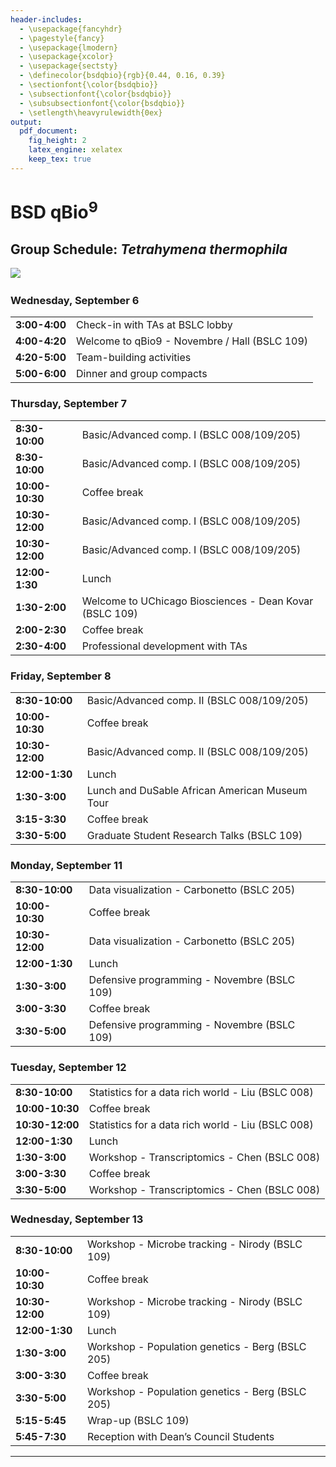 ```yaml
---
header-includes:
  - \usepackage{fancyhdr}
  - \pagestyle{fancy}
  - \usepackage{lmodern}
  - \usepackage{xcolor}
  - \usepackage{sectsty}
  - \definecolor{bsdqbio}{rgb}{0.44, 0.16, 0.39}
  - \sectionfont{\color{bsdqbio}}
  - \subsectionfont{\color{bsdqbio}}
  - \subsubsectionfont{\color{bsdqbio}}
  - \setlength\heavyrulewidth{0ex}
output:
  pdf_document:
    fig_height: 2
    latex_engine: xelatex
    keep_tex: true
---
```

# BSD qBio$^9$ 

## Group Schedule: *Tetrahymena thermophila*
 ![](https://github.com/StefanoAllesina/BSD-QBio5/raw/master/logo_group/Tetrahymena_thermophila.png)     

### Wednesday, September 6 

------------------    ---------------------------------------------------------
**3:00-4:00**         Check-in with TAs at BSLC lobby                          
**4:00-4:20**         Welcome to qBio9 - Novembre / Hall (BSLC 109)            
**4:20-5:00**         Team-building activities                                 
**5:00-6:00**         Dinner and group compacts                                
------------------    ---------------------------------------------------------

### Thursday, September 7 

------------------    ---------------------------------------------------------
**8:30-10:00**        Basic/Advanced comp. I (BSLC 008/109/205)                
**8:30-10:00**        Basic/Advanced comp. I (BSLC 008/109/205)                
**10:00-10:30**       Coffee break                                             
**10:30-12:00**       Basic/Advanced comp. I (BSLC 008/109/205)                
**10:30-12:00**       Basic/Advanced comp. I (BSLC 008/109/205)                
**12:00-1:30**        Lunch                                                    
**1:30-2:00**         Welcome to UChicago Biosciences - Dean Kovar (BSLC 109)  
**2:00-2:30**         Coffee break                                             
**2:30-4:00**         Professional development with TAs                        
------------------    ---------------------------------------------------------

### Friday, September 8 

------------------    ---------------------------------------------------------
**8:30-10:00**        Basic/Advanced comp. II (BSLC 008/109/205)               
**10:00-10:30**       Coffee break                                             
**10:30-12:00**       Basic/Advanced comp. II (BSLC 008/109/205)               
**12:00-1:30**        Lunch                                                    
**1:30-3:00**          Lunch and DuSable African American Museum Tour          
**3:15-3:30**         Coffee break                                             
**3:30-5:00**         Graduate Student Research Talks (BSLC 109)               
------------------    ---------------------------------------------------------

### Monday, September 11 

------------------    ---------------------------------------------------------
**8:30-10:00**        Data visualization - Carbonetto (BSLC 205)               
**10:00-10:30**       Coffee break                                             
**10:30-12:00**       Data visualization - Carbonetto (BSLC 205)               
**12:00-1:30**        Lunch                                                    
**1:30-3:00**         Defensive programming - Novembre (BSLC 109)              
**3:00-3:30**         Coffee break                                             
**3:30-5:00**         Defensive programming - Novembre (BSLC 109)              
------------------    ---------------------------------------------------------

### Tuesday, September 12 

------------------    ---------------------------------------------------------
**8:30-10:00**        Statistics for a data rich world - Liu (BSLC 008)        
**10:00-10:30**       Coffee break                                             
**10:30-12:00**       Statistics for a data rich world - Liu (BSLC 008)        
**12:00-1:30**        Lunch                                                    
**1:30-3:00**         Workshop - Transcriptomics - Chen (BSLC 008)             
**3:00-3:30**         Coffee break                                             
**3:30-5:00**         Workshop - Transcriptomics - Chen (BSLC 008)             
------------------    ---------------------------------------------------------

### Wednesday, September 13 

------------------    ---------------------------------------------------------
**8:30-10:00**        Workshop - Microbe tracking - Nirody (BSLC 109)          
**10:00-10:30**       Coffee break                                             
**10:30-12:00**       Workshop - Microbe tracking - Nirody (BSLC 109)          
**12:00-1:30**        Lunch                                                    
**1:30-3:00**         Workshop - Population genetics - Berg (BSLC 205)         
**3:00-3:30**         Coffee break                                             
**3:30-5:00**         Workshop - Population genetics - Berg (BSLC 205)         
**5:15-5:45**         Wrap-up (BSLC 109)                                       
**5:45-7:30**         Reception with Dean's Council Students                   
------------------    ---------------------------------------------------------



-------

